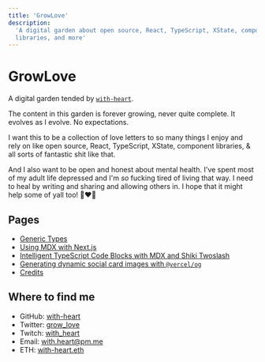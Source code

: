 ```yaml
---
title: 'GrowLove'
description:
  'A digital garden about open source, React, TypeScript, XState, component
  libraries, and more'
---
```



# <GrowLove /> GrowLove

A digital garden tended by [`with-heart`](https://github.com/with-heart).

The content in this garden is forever growing, never quite complete. It evolves
as I evolve. No expectations.

I want this to be a collection of love letters to so many things I enjoy and
rely on like open source, React, TypeScript, XState, component libraries, & all
sorts of fantastic shit like that.

And I also want to be open and honest about mental health. I've spent most of my
adult life depressed and I'm _so_ fucking tired of living that way. I need to
heal by writing and sharing and allowing others in. I hope that it might help
some of yall too! 🌱❤️‍🔥

## Pages

- [Generic Types](./generic-types)
- [Using MDX with Next.js](./nextjs-mdx)
- [Intelligent TypeScript Code Blocks with MDX and Shiki Twoslash](./shiki-twoslash)
- [Generating dynamic social card images with `@vercel/og`](./vercel-og-dynamic-social-cards)
- [Credits](./credits)

## Where to find me

- GitHub: [with-heart](https://github.com/with-heart)
- Twitter: [grow_love](https://twitter.com/grow_love)
- Twitch: [with_heart](https://www.twitch.tv/with_heart)
- Email: [with.heart@pm.me](mailto:with.heart@pm.me)
- ETH: [with-heart.eth](https://rainbow.me/with-heart.eth)
